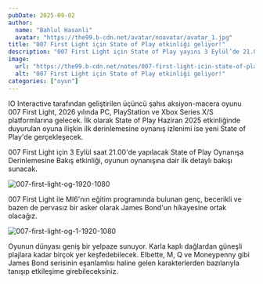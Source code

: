 ```yaml
---
pubDate: 2025-09-02
author:
  name: "Bahlul Hasanli"
  avatar: "https://the99.b-cdn.net/avatar/noavatar/avatar_1.jpg"
title: "007 First Light için State of Play etkinliği geliyor!"
description: "007 First Light için State of Play yayını 3 Eylül’de 21.00’de gerçekleşecek. Oynanışa dair derinlemesine ilk detaylar paylaşılacak."
image:
  url: "https://the99.b-cdn.net/notes/007-first-light-icin-state-of-play-etkinligi-geliyor/images/007-first-light-icin-state-of-play-etkinligi-geliyor-cover.jpg"
  alt: "007 First Light için State of Play etkinliği geliyor!"
categories: ["oyun"]
---
```


IO Interactive tarafından geliştirilen üçüncü şahıs aksiyon-macera oyunu 007 First Light, 2026 yılında PC, PlayStation ve Xbox Series X/S platformlarına gelecek. İlk olarak State of Play Haziran 2025 etkinliğinde duyurulan oyuna ilişkin ilk derinlemesine oynanış izlenimi ise yeni State of Play'de gerçekleşecek.

<div
  data-youtube-video="i-fgtpwEMPM"
  class="aspect-video rounded-xl overflow-hidden"
></div>

007 First Light için 3 Eylül saat 21.00'de yapılacak State of Play Oynanışa Derinlemesine Bakış etkinliği, oyunun oynanışına dair ilk detaylı bakışı sunacak.

![007-first-light-og-1920-1080](https://the99.b-cdn.net/notes/007-first-light-icin-state-of-play-etkinligi-geliyor/images/007-first-light-icin-state-of-play-etkinligi-geliyor-1.jpg)

007 First Light ile MI6'nın eğitim programında bulunan genç, becerikli ve bazen de pervasız bir asker olarak James Bond'un hikayesine ortak olacağız.

![007-first-light-og-1-1920-1080](https://the99.b-cdn.net/notes/007-first-light-icin-state-of-play-etkinligi-geliyor/images/007-first-light-icin-state-of-play-etkinligi-geliyor-2.jpg)

Oyunun dünyası geniş bir yelpaze sunuyor. Karla kaplı dağlardan güneşli plajlara kadar birçok yer keşfedebilecek. Elbette, M, Q ve Moneypenny gibi James Bond serisinin eşanlamlısı haline gelen karakterlerden bazılarıyla tanışıp etkileşime girebileceksiniz.
